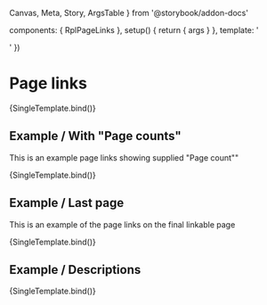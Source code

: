   Canvas,
  Meta,
  Story,
  ArgsTable
} from '@storybook/addon-docs'

  components: { RplPageLinks },
  setup() {
    return { args }
  },
  template: '<div class="rpl-storybook__page"><RplPageLinks v-bind="args" /></div>'
})

<Meta
  title='WIP/Components/Page links'
  component={RplPageLinks}
/>

# Page links

<ArgsTable of={RplPageLinks} />

<Canvas>
  <Story
    name='Page links'
    play={a11yStoryCheck}
    args={{
      prev: { description: 'Check out this page', url: '#page' },
      next: { description: 'Another page to look at', url: '#another-page' },
    }}
  >
    {SingleTemplate.bind()}
  </Story>
</Canvas>

## Example / With "Page counts"

This is an example page links showing supplied "Page count""

<Canvas>
  <Story
    name='Example/Count'
    play={a11yStoryCheck}
    args={{
      prev: { description: '2 of 5', url: '#page' },
      next: { description: '4 of 5', url: '#another-page' },
    }}
  >
    {SingleTemplate.bind()}
  </Story>
</Canvas>

## Example / Last page

This is an example of the page links on the final linkable page

<Canvas>
  <Story
    name='Example/Final page'
    play={a11yStoryCheck}
    args={{
      prev: { description: 'The title of a page', url: '#page' }
    }}
  >
    {SingleTemplate.bind()}
  </Story>
</Canvas>

## Example / Descriptions

<Canvas>
  <Story
    name='Example/Descriptions'
    play={a11yStoryCheck}
    args={{
      prev: { text: 'Custom label', description: 'Check out this page', url: '#page' },
      next: { text: 'Another custom label', description: 'Another page to look at like the others, but this one has an incredibly over-long description that should break a typical line with its outrageously dense verbiage', url: '#another-page' },
    }}
  >
    {SingleTemplate.bind()}
  </Story>
</Canvas>
